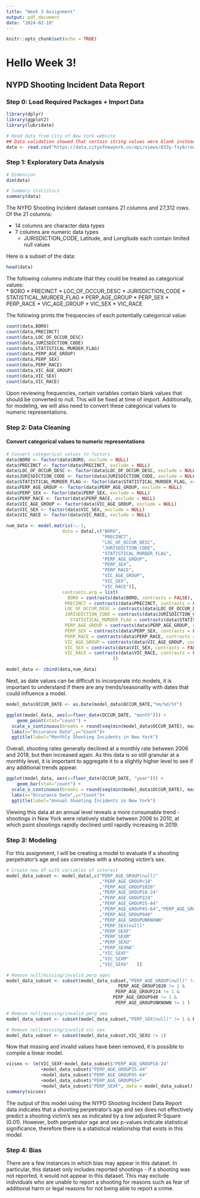 ```yaml
---
title: "Week 3 Assignment"
output: pdf_document
date: "2024-02-19"
---
```


```r
knitr::opts_chunk$set(echo = TRUE)
```

# Hello Week 3! 
## NYPD Shooting Incident Data Report

### Step 0: Load Required Packages + Import Data
```r
library(dplyr)
library(ggplot2)
library(lubridate)

# Read data from City of New York website
## Data validation showed that certain string values were blank instead of NA - this is corrected with na.strings
data <- read.csv("https://data.cityofnewyork.us/api/views/833y-fsy8/rows.csv", na.strings=c("",NA))
```

### Step 1: Exploratory Data Analysis
```r
# Dimension
dim(data)

# Summary Statistics
summary(data)
```

The NYPD Shooting Incident dataset contains 21 columns and 27,312 rows. Of the 21 columns:

* 14 columns are character data types
* 7 columns are numeric data types
  + JURISDICTION_CODE, Latitude, and Longitude each contain limited null values

Here is a subset of the data:
```r
head(data)
```  
The following columns indicate that they could be treated as categorical values:  
* BORO
* PRECINCT
* LOC_OF_OCCUR_DESC
* JURISDICTION_CODE
* STATISTICAL_MURDER_FLAG
* PERP_AGE_GROUP
* PERP_SEX
* PERP_RACE
* VIC_AGE_GROUP
* VIC_SEX
* VIC_RACE

The following prints the frequencies of each potentially categorical value:

```r
count(data,BORO)
count(data,PRECINCT)
count(data,LOC_OF_OCCUR_DESC)
count(data,JURISDICTION_CODE)
count(data,STATISTICAL_MURDER_FLAG)
count(data,PERP_AGE_GROUP)
count(data,PERP_SEX)
count(data,PERP_RACE)
count(data,VIC_AGE_GROUP)
count(data,VIC_SEX)
count(data,VIC_RACE)
```

Upon reviewing frequencies, certain variables contain blank values that should be converted to null. This will be fixed at time of import. Additionally, for modeling, we will also need to convert these categorical values to numeric representations.


### Step 2: Data Cleaning
#### Convert categorical values to numeric representations
```r
# Convert categorical values to factors
data$BORO <- factor(data$BORO, exclude = NULL)
data$PRECINCT <- factor(data$PRECINCT, exclude = NULL)
data$LOC_OF_OCCUR_DESC <- factor(data$LOC_OF_OCCUR_DESC, exclude = NULL)
data$JURISDICTION_CODE <- factor(data$JURISDICTION_CODE, exclude = NULL)
data$STATISTICAL_MURDER_FLAG <- factor(data$STATISTICAL_MURDER_FLAG, exclude = NULL)
data$PERP_AGE_GROUP <- factor(data$PERP_AGE_GROUP, exclude = NULL)
data$PERP_SEX <- factor(data$PERP_SEX, exclude = NULL)
data$PERP_RACE <- factor(data$PERP_RACE, exclude = NULL)
data$VIC_AGE_GROUP <- factor(data$VIC_AGE_GROUP, exclude = NULL)
data$VIC_SEX <- factor(data$VIC_SEX, exclude = NULL)
data$VIC_RACE <- factor(data$VIC_RACE, exclude = NULL)

num_data <- model.matrix(~.-1, 
                     data = data[,c("BORO",
                                    "PRECINCT",
                                    "LOC_OF_OCCUR_DESC",
                                    "JURISDICTION_CODE",
                                    "STATISTICAL_MURDER_FLAG",
                                    "PERP_AGE_GROUP",
                                    "PERP_SEX",
                                    "PERP_RACE",
                                    "VIC_AGE_GROUP",
                                    "VIC_SEX",
                                    "VIC_RACE")],
                     contrasts.arg = list(
                       BORO = contrasts(data$BORO, contrasts = FALSE),
                      PRECINCT = contrasts(data$PRECINCT, contrasts = FALSE),
                      LOC_OF_OCCUR_DESC = contrasts(data$LOC_OF_OCCUR_DESC, contrasts = FALSE),
                      JURISDICTION_CODE = contrasts(data$JURISDICTION_CODE, contrasts = FALSE),
                        STATISTICAL_MURDER_FLAG = contrasts(data$STATISTICAL_MURDER_FLAG, contrasts = FALSE),
                      PERP_AGE_GROUP = contrasts(data$PERP_AGE_GROUP, contrasts = FALSE),
                      PERP_SEX = contrasts(data$PERP_SEX, contrasts = FALSE),
                      PERP_RACE = contrasts(data$PERP_RACE, contrasts = FALSE),
                      VIC_AGE_GROUP = contrasts(data$VIC_AGE_GROUP, contrasts = FALSE),
                      VIC_SEX = contrasts(data$VIC_SEX, contrasts = FALSE),
                      VIC_RACE = contrasts(data$VIC_RACE, contrasts = FALSE)              
                                        ))

model_data <- cbind(data,num_data)
```

Next, as date values can be difficult to incorporate into models, it is important to understand if there are any trends/seasonality with dates that could influence a model.

```r
model_data$OCCUR_DATE <- as.Date(model_data$OCCUR_DATE,"%m/%d/%Y")

ggplot(model_data, aes(x=floor_date(OCCUR_DATE, "month"))) + 
    geom_point(stat="count") +
  scale_x_continuous(breaks = round(seq(min(model_data$OCCUR_DATE), max(model_data$OCCUR_DATE), by = 365*4),1))+
  labs(x="Occurance Date",y="Count")+
  ggtitle(label="Monthly Shooting Incidents in New York")
```

Overall, shooting rates generally declined at a monthly rate between 2006 and 2018, but then increased again. As this data is so still granular at a monthly level, it is important to aggregate it to a slightly higher level to see if any additional trends appear. 
```r
ggplot(model_data, aes(x=floor_date(OCCUR_DATE, "year"))) + 
    geom_bar(stat="count") +
  scale_x_continuous(breaks = round(seq(min(model_data$OCCUR_DATE), max(model_data$OCCUR_DATE), by = 365*4),1))+
  labs(x="Occurance Date",y="Count")+
  ggtitle(label="Annual Shooting Incidents in New York")
```

Viewing this data at an annual level reveals a more consumable trend - shootings in New York were relatively stable between 2006 to 2010, at which point shootings rapidly declined until rapidly increasing in 2019.

### Step 3: Modeling
For this assignment, I will be creating a model to evaluate if a shooting perpetrator's age and sex correlates with a shooting victim's sex.

```r
# Create new df with variables of interest
model_data_subset <- model_data[,c("PERP_AGE_GROUP(null)" 
                                   ,"PERP_AGE_GROUP<18" 
                                   ,"PERP_AGE_GROUP1020"
                                   ,"PERP_AGE_GROUP18-24"
                                   ,"PERP_AGE_GROUP224"
                                   ,"PERP_AGE_GROUP25-44"
                                   ,"PERP_AGE_GROUP45-64","PERP_AGE_GROUP65+"
                                   ,"PERP_AGE_GROUP940"
                                   ,"PERP_AGE_GROUPUNKNOWN"
                                   ,"PERP_SEX(null)"
                                   ,"PERP_SEXF"
                                   ,"PERP_SEXM"
                                   ,"PERP_SEXU"
                                   ,"PERP_SEXNA"
                                   ,"VIC_SEXF"
                                   ,"VIC_SEXM"
                                   ,"VIC_SEXU"   )]

# Remove null/missing/invalid perp ages
model_data_subset <- subset(model_data_subset,"PERP_AGE_GROUP(null)" != 1 &
                                          PERP_AGE_GROUP1020 != 1 &
                                         PERP_AGE_GROUP224 != 1 &
                                        PERP_AGE_GROUP940 != 1 &
                                         PERP_AGE_GROUPUNKNOWN != 1 )

# Remove null/missing/invalid perp sex
model_data_subset <- subset(model_data_subset,"PERP_SEX(null)" != 1 & PERP_SEXNA != 1)

# Remove null/missing/invalid vic sex
model_data_subset <- subset(model_data_subset,VIC_SEXU != 1)
```

Now that missing and invalid values have been removed, it is possible to compile a linear model.

```r
vicsex <- lm(VIC_SEXF~model_data_subset$"PERP_AGE_GROUP18-24"
             +model_data_subset$"PERP_AGE_GROUP25-44"
             +model_data_subset$"PERP_AGE_GROUP45-64"
             +model_data_subset$"PERP_AGE_GROUP65+"
             +model_data_subset$"PERP_SEXF", data = model_data_subset)
summary(vicsex)
```
The output of this model using the NYPD Shooting Incident Data Report data indicates that a shooting perpetrator's age and sex does not effectively predict a shooting victim's sex as indicated by a low adjusted R-Square (0.01). However, both perpetrator age and sex p-values indicate statistical significance, therefore there is a statistical relationship that exists in this model.

### Step 4: Bias
There are a few instances in which bias may appear in this dataset. In particular, this dataset only includes reported shootings - if a shooting was not reported, it would not appear in this dataset. This may exclude individuals who are unable to report a shooting for reasons such as fear of additional harm or legal reasons for not being able to report a crime.